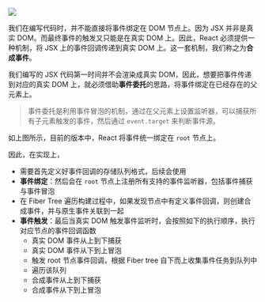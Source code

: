 
![](/images/reactprinciple/event/over/1.png)

我们在编写代码时，并不能直接将事件绑定在 DOM 节点上。因为 JSX 并非是真实 DOM。而最终事件的触发又只能是在真实 DOM 上。因此，React 必须提供一种机制，将 JSX 上的事件回调传递到真实 DOM 上。这一套机制，我们称之为**合成事件**。

我们编写的 JSX 代码第一时间并不会渲染成真实 DOM，因此，想要把事件传递到对应的真实 DOM 上，就必须借助**事件委托**的思路，将事件绑定在已经存在的父元素上。

> 事件委托是利用事件冒泡的机制，通过在父元素上设置监听器，可以捕获所有子元素触发的事件，然后通过 `event.target` 来判断事件源。

如上图所示，目前的版本中，React 将事件统一绑定在 `root` 节点上。

因此，在实现上，

+ 需要首先定义好事件回调的存储队列格式，后续会使用
+ **事件绑定**：然后会在 `root` 节点上注册所有支持的事件监听器，包括事件捕获与事件冒泡
+ 在 Fiber Tree 遍历构建过程中，如果发现节点中有定义事件回调，则创建合成事件，并与原生事件关联到一起
+ **事件触发**：最后当真实 DOM 触发事件监听时，会按照如下的执行顺序，执行对应节点的事件回调函数
  + 真实 DOM 事件从上到下捕获
  + 真实 DOM 事件从下到上冒泡
  + 触发 root 节点事件回调，根据 Fiber tree 自下而上收集事件任务到队列中
  + 遍历该队列
  + 合成事件从上到下捕获
  + 合成事件从下到上冒泡